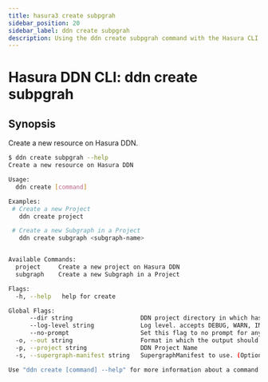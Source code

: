 ```yaml
---
title: hasura3 create subpgrah
sidebar_position: 20
sidebar_label: ddn create subpgrah
description: Using the ddn create subpgrah command with the Hasura CLI
---
```


# Hasura DDN CLI: ddn create subpgrah 

## Synopsis
Create a new resource on Hasura DDN.

```bash
$ ddn create subpgrah --help
Create a new resource on Hasura DDN

Usage:
  ddn create [command]

Examples:
 # Create a new Project
   ddn create project

 # Create a new Subgraph in a Project
   ddn create subgraph <subgraph-name>


Available Commands:
  project     Create a new project on Hasura DDN
  subgraph    Create a new Subgraph in a Project

Flags:
  -h, --help   help for create

Global Flags:
      --dir string                   DDN project directory in which hasura.yaml is present (default ".")
      --log-level string             Log level. accepts DEBUG, WARN, INFO, ERROR, FATAL (default "INFO")
      --no-prompt                    Set this flag to no prompt for anything, the command fails if any input is missing
  -o, --out string                   Format in which the output should be printed, accepts table, json and yaml (default "table")
  -p, --project string               DDN Project Name
  -s, --supergraph-manifest string   SupergraphManifest to use. (Optional. DefaultSupergraphManifest used  if not provided)

Use "ddn create [command] --help" for more information about a command.
```

